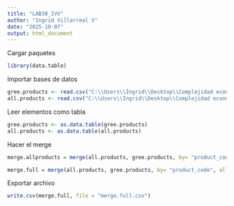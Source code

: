 ```yaml
---
title: "LAB30_IVV"
author: "Ingrid Villarreal V"
date: "2025-10-07"
output: html_document
---
```


Cargar paquetes
```r
library(data.table)
```

Importar bases de datos
```r
gree.products <- read.csv("C:\\Users\\Ingrid\\Desktop\\Complejidad económica\\LAB 30\\green products.csv")
all.products <- read.csv("C:\\Users\\Ingrid\\Desktop\\Complejidad económica\\LAB 30\\COMPLETE_YEARS_PRODUCTS.csv")
```

Leer elementos como tabla
```r
gree.products <- as.data.table(gree.products)
all.products <- as.data.table(all.products)
```

Hacer el merge
```r
merge.allproducts = merge(all.products, gree.products, by= "product_code")

merge.full = merge(all.products, gree.products, by= "product_code", all.x = TRUE)
```

Exportar archivo
```r
write.csv(merge.full, file = "merge.full.csv")
```

